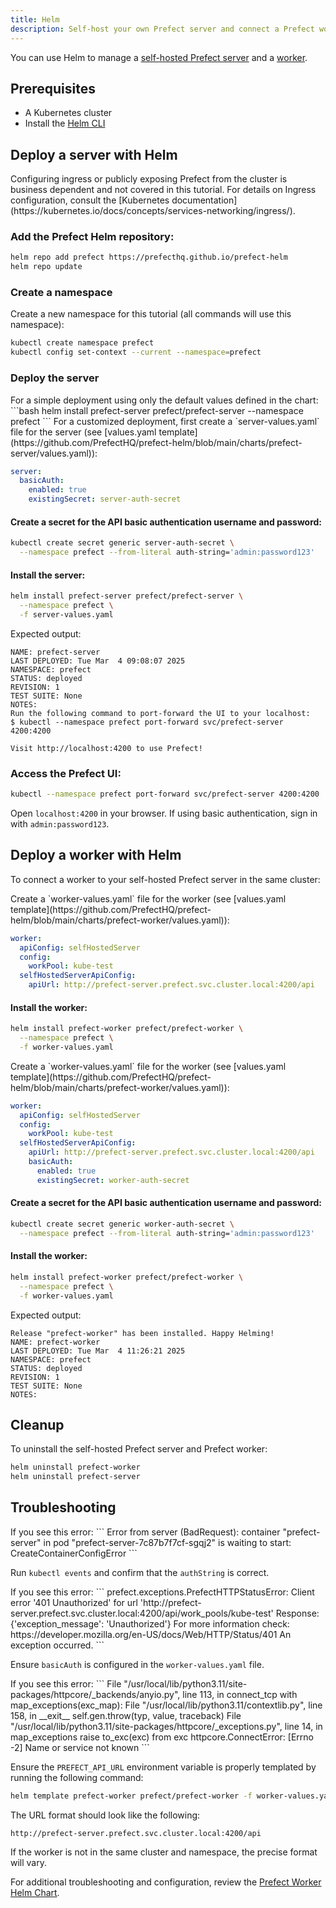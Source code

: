 ```yaml
---
title: Helm
description: Self-host your own Prefect server and connect a Prefect worker to it with Helm.
---
```


You can use Helm to manage a [self-hosted Prefect server](https://github.com/PrefectHQ/prefect-helm/tree/main/charts/prefect-server) and a [worker](https://github.com/PrefectHQ/prefect-helm/tree/main/charts/prefect-worker).

## Prerequisites

- A Kubernetes cluster
- Install the [Helm CLI](https://helm.sh/docs/intro/install/)

## Deploy a server with Helm

<Warning>
Configuring ingress or publicly exposing Prefect from the cluster is business dependent and not covered in this tutorial.
For details on Ingress configuration, consult the [Kubernetes documentation](https://kubernetes.io/docs/concepts/services-networking/ingress/).
</Warning>

### Add the Prefect Helm repository:

```bash
helm repo add prefect https://prefecthq.github.io/prefect-helm
helm repo update
```
### Create a namespace

Create a new namespace for this tutorial (all commands will use this namespace):

```bash
kubectl create namespace prefect
kubectl config set-context --current --namespace=prefect
```

### Deploy the server

<Expandable title="Deploy with default values">
For a simple deployment using only the default values defined in the chart:
```bash
helm install prefect-server prefect/prefect-server --namespace prefect
```
</Expandable>

<Expandable title="Deploy with customized values to configure basic authentication">
For a customized deployment, first create a `server-values.yaml` file for the server (see [values.yaml template](https://github.com/PrefectHQ/prefect-helm/blob/main/charts/prefect-server/values.yaml)):

```yaml
server:
  basicAuth:
    enabled: true
    existingSecret: server-auth-secret
```

#### Create a secret for the API basic authentication username and password:

```bash
kubectl create secret generic server-auth-secret \
  --namespace prefect --from-literal auth-string='admin:password123'
```

#### Install the server:

```bash
helm install prefect-server prefect/prefect-server \
  --namespace prefect \
  -f server-values.yaml
```
</Expandable>

Expected output:
```
NAME: prefect-server
LAST DEPLOYED: Tue Mar  4 09:08:07 2025
NAMESPACE: prefect
STATUS: deployed
REVISION: 1
TEST SUITE: None
NOTES:
Run the following command to port-forward the UI to your localhost:
$ kubectl --namespace prefect port-forward svc/prefect-server 4200:4200

Visit http://localhost:4200 to use Prefect!
```

### Access the Prefect UI:

```bash
kubectl --namespace prefect port-forward svc/prefect-server 4200:4200
```

Open `localhost:4200` in your browser. If using basic authentication, sign in with `admin:password123`.

## Deploy a worker with Helm

To connect a worker to your self-hosted Prefect server in the same cluster:

<Expandable title="Deploy with the minimum required values">
Create a `worker-values.yaml` file for the worker (see [values.yaml template](https://github.com/PrefectHQ/prefect-helm/blob/main/charts/prefect-worker/values.yaml)):

```yaml
worker:
  apiConfig: selfHostedServer
  config:
    workPool: kube-test
  selfHostedServerApiConfig:
    apiUrl: http://prefect-server.prefect.svc.cluster.local:4200/api
```

#### Install the worker:

```bash
helm install prefect-worker prefect/prefect-worker \
  --namespace prefect \
  -f worker-values.yaml
```
</Expandable>

<Expandable title="Deploy with customized values to configure basic authentication">
Create a `worker-values.yaml` file for the worker (see [values.yaml template](https://github.com/PrefectHQ/prefect-helm/blob/main/charts/prefect-worker/values.yaml)):

```yaml
worker:
  apiConfig: selfHostedServer
  config:
    workPool: kube-test
  selfHostedServerApiConfig:
    apiUrl: http://prefect-server.prefect.svc.cluster.local:4200/api
    basicAuth:
      enabled: true
      existingSecret: worker-auth-secret
```

#### Create a secret for the API basic authentication username and password:

```bash
kubectl create secret generic worker-auth-secret \
  --namespace prefect --from-literal auth-string='admin:password123'
```

#### Install the worker:

```bash
helm install prefect-worker prefect/prefect-worker \
  --namespace prefect \
  -f worker-values.yaml
```
</Expandable>

Expected output:
```
Release "prefect-worker" has been installed. Happy Helming!
NAME: prefect-worker
LAST DEPLOYED: Tue Mar  4 11:26:21 2025
NAMESPACE: prefect
STATUS: deployed
REVISION: 1
TEST SUITE: None
NOTES:
```

## Cleanup

To uninstall the self-hosted Prefect server and Prefect worker:

```bash
helm uninstall prefect-worker
helm uninstall prefect-server
```

## Troubleshooting

<Expandable title="Container creation error">
If you see this error:
```
Error from server (BadRequest): container "prefect-server" in pod "prefect-server-7c87b7f7cf-sgqj2" is waiting to start: CreateContainerConfigError
```

Run `kubectl events` and confirm that the `authString` is correct.
</Expandable>

<Expandable title="Authentication error">
If you see this error:
```
prefect.exceptions.PrefectHTTPStatusError: Client error '401 Unauthorized' for url 'http://prefect-server.prefect.svc.cluster.local:4200/api/work_pools/kube-test'
Response: {'exception_message': 'Unauthorized'}
For more information check: https://developer.mozilla.org/en-US/docs/Web/HTTP/Status/401
An exception occurred.
```

Ensure `basicAuth` is configured in the `worker-values.yaml` file.
</Expandable>

<Expandable title="Connection error">
If you see this error:
```
File "/usr/local/lib/python3.11/site-packages/httpcore/_backends/anyio.py", line 113, in connect_tcp
  with map_exceptions(exc_map):
File "/usr/local/lib/python3.11/contextlib.py", line 158, in __exit__
  self.gen.throw(typ, value, traceback)
File "/usr/local/lib/python3.11/site-packages/httpcore/_exceptions.py", line 14, in map_exceptions
  raise to_exc(exc) from exc
httpcore.ConnectError: [Errno -2] Name or service not known
```

Ensure the `PREFECT_API_URL` environment variable is properly templated by running the following command:
```bash
helm template prefect-worker prefect/prefect-worker -f worker-values.yaml
```

The URL format should look like the following:

```
http://prefect-server.prefect.svc.cluster.local:4200/api
```

<Note>
If the worker is not in the same cluster and namespace, the precise format will vary.
</Note>

For additional troubleshooting and configuration, review the [Prefect Worker Helm Chart](https://github.com/PrefectHQ/prefect-helm/tree/main/charts/prefect-worker).
</Expandable>
